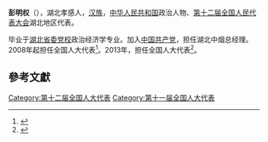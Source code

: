 '''彭明权'''（{{bd|1955年||}}），湖北孝感人，[[汉族|汉族]]，[[中华人民共和国|中华人民共和国]]政治人物、[[第十二届全国人民代表大会|第十二届全国人民代表大会]]湖北地区代表。

毕业于[[湖北省委党校|湖北省委党校]]政治经济学专业。加入[[中国共产党|中国共产党]]，担任湖北中烟总经理。2008年起担任全国人大代表<ref>{{cite news|title=全国人大代表信息-彭明权|url= http://210.82.31.1:8084/delegate/viewDelegate.action?dbid=111653|accessdate=2013-04-05|newspaper=全国人大网|archive-url=https://web.archive.org/web/20140514061151/http://www.npc.gov.cn/delegate/viewDelegate.action?dbid=111653|archive-date=2014-05-14|dead-url=yes}}</ref>。2013年，担任全国人大代表<ref>{{cite news|title=全国人大代表信息-彭明权|url= http://210.82.31.1:8084/delegate/viewDelegate.action?dbid=121628|accessdate=2013-04-05|newspaper=全国人大网|archive-url=https://web.archive.org/web/20140514071935/http://www.npc.gov.cn/delegate/viewDelegate.action?dbid=121628|archive-date=2014-05-14|dead-url=yes}}</ref>。

==參考文獻==
{{reflist}}
{{中国政治人物小作品}}

[[Category:第十二届全国人大代表|Category:第十二届全国人大代表]]
[[Category:第十一届全国人大代表|Category:第十一届全国人大代表]]
